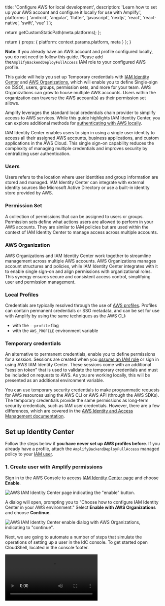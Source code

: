 
  title: 'Configure AWS for local development',
  description: 'Learn how to set up your AWS account and configure it locally for use with Amplify.',
  platforms: [
    'android',
    'angular',
    'flutter',
    'javascript',
    'nextjs',
    'react',
    'react-native',
    'swift',
    'vue'
  ]
};

  return getCustomStaticPath(meta.platforms);
};

  return {
    props: {
      platform: context.params.platform,
      meta
    }
  };
}

<Callout info>

**Note**: If you already have an AWS account and profile configured locally, you do not need to follow this guide. Please add the`AmplifyBackendDeployFullAccess` IAM role to your configured AWS profile.

</Callout>

This guide will help you set up Temporary credentials with [IAM Identity Center](https://docs.aws.amazon.com/singlesignon/latest/userguide/what-is.html)  and [AWS Organizations](https://docs.aws.amazon.com/organizations/latest/userguide/orgs_introduction.html), which will enable you to define Single-sign on (SSO), users, groups, permission sets, and more for your team. AWS Organizations can grow to house multiple AWS accounts. Users within the organization can traverse the AWS account(s) as their permission set allows. 

Amplify leverages the standard local credentials chain provider to simplify access to AWS services. While this guide highlights IAM Identity Center, you can explore additional methods for [authenticating with AWS locally](https://docs.aws.amazon.com/cli/latest/userguide/getting-started-quickstart.html#getting-started-prereqs-keys). 

<Accordion title="IAM Identity Center terminology">

IAM Identity Center enables users to sign in using a single user identity to access all their assigned AWS accounts, business applications, and custom applications in the AWS Cloud. This single sign-on capability reduces the complexity of managing multiple credentials and improves security by centralizing user authentication.

### Users

Users refers to the location where user identities and group information are stored and managed. IAM Identity Center can integrate with external identity sources like Microsoft Active Directory or use a built-in identity store provided by AWS.
 

### Permission Set

A collection of permissions that can be assigned to users or groups. Permission sets define what actions users are allowed to perform in your AWS accounts. They are similar to IAM policies but are used within the context of IAM Identity Center to manage access across multiple accounts.

### AWS Organization

AWS Organizations and IAM Identity Center work together to streamline management across multiple AWS accounts. AWS Organizations manages account structures and policies, while IAM Identity Center integrates with it to enable single sign-on and align permissions with organizational roles. This synergy ensures secure and consistent access control, simplifying user and permission management.

### Local Profiles

Credentials are typically resolved through the use of [AWS profiles](https://docs.aws.amazon.com/cli/latest/userguide/cli-configure-files.html#cli-configure-files-using-profiles). Profiles can contain permanent credentials or SSO metadata, and can be set for use with Amplify by using the same techniques as the AWS CLI:

- with the `--profile` flag
- with the `AWS_PROFILE` environment variable

### Temporary credentials

An alternative to permanent credentials, enable you to define permissions for a _session_. Sessions are created when you [_assume_ an IAM role](https://docs.aws.amazon.com/IAM/latest/UserGuide/id_roles_use.html) or sign in using AWS IAM Identity Center. These sessions come with an additional "session token" that is used to validate the temporary credentials and must be included on requests to AWS. As you are working locally, this will be presented as an additional environment variable.

You can use temporary security credentials to make programmatic requests for AWS resources using the AWS CLI or AWS API (through the AWS SDKs). The temporary credentials provide the same permissions as long-term security credentials, such as IAM user credentials. However, there are a few differences, which are covered in the [AWS Identity and Access Management documentation](https://docs.aws.amazon.com/IAM/latest/UserGuide/id_credentials_temp_use-resources.html).

</Accordion>


## Set up Identity Center

Follow the steps below if **you have never set up AWS profiles before**. If you already have a profile, attach the `AmplifyBackendDeployFullAccess` managed policy to your [IAM user](https://docs.aws.amazon.com/IAM/latest/UserGuide/id_groups_manage_attach-policy.html).

### 1. Create user with Amplify permissions

Sign in to the AWS Console to access [IAM Identity Center page](https://console.aws.amazon.com/singlesignon/home) and choose **Enable**.

  ![AWS IAM Identity Center page indicating the "enable" button.](/images/gen2/account-setup/sso-enable.png)

A dialog will open, prompting you to "Choose how to configure IAM Identity Center in your AWS environment." Select **Enable with AWS Organizations** and choose **Continue**.

  ![AWS IAM Identity Center enable dialog with AWS Organizations, indicating to "continue".](/images/gen2/account-setup/sso-enable-dialog.png)

Next, we are going to automate a number of steps that simulate the operations of setting up a user in the IdC console. To get started open CloudShell, located in the console footer.

<Video src="/images/gen2/account-setup/sso-cloud-shell.mp4" />

Paste the following command in the CloudShell terminal and enter an email address you would like to associate with this AWS account:

``` bash title="CloudShell" showLineNumbers={false}
read -p "Enter email address: " user_email # hit enter
```
```console showLineNumbers={false}
Enter email address: <your-email-address>
```

Now, run the following command

```bash title="CloudShell"
response=$(aws sso-admin list-instances)
ssoId=$(echo $response | jq '.Instances[0].IdentityStoreId' -r)
ssoArn=$(echo $response | jq '.Instances[0].InstanceArn' -r)
email_json=$(jq -n --arg email "$user_email" '{"Type":"Work","Value":$email}')
response=$(aws identitystore create-user --identity-store-id $ssoId --user-name amplify-admin --display-name 'Amplify Admin' --name Formatted=string,FamilyName=Admin,GivenName=Amplify --emails "$email_json")
userId=$(echo $response | jq '.UserId' -r)
response=$(aws sso-admin create-permission-set --name amplify-policy --instance-arn=$ssoArn --session-duration PT12H)
permissionSetArn=$(echo $response | jq '.PermissionSet.PermissionSetArn' -r)
aws sso-admin attach-managed-policy-to-permission-set --instance-arn $ssoArn --permission-set-arn $permissionSetArn --managed-policy-arn arn:aws:iam::aws:policy/service-role/AmplifyBackendDeployFullAccess
accountId=$(aws sts get-caller-identity | jq '.Account' -r)
aws sso-admin create-account-assignment --instance-arn $ssoArn --target-id $accountId --target-type AWS_ACCOUNT --permission-set-arn $permissionSetArn --principal-type USER --principal-id $userId
# Hit enter
```

To validate that this worked, run the following command in the CloudShell. If something failed in this process, please **[report an issue](https://github.com/aws-amplify/amplify-backend/issues)**. Keep this information readily available for [the next step](#2-set-up-local-aws-profile).

```bash title="CloudShell" showLineNumbers={false}
// highlight-next-line
printf "\n\nStart session url: https://$ssoId.awsapps.com/start\nRegion: $AWS_REGION\nUsername: amplify-admin\n\n"

# you should see
Start session url: https://d-XXXXXXXXXX.awsapps.com/start
Region: us-east-1
Username: amplify-admin
```

<Accordion title="Prefer a manual set up?" eyebrow="A step-by-step walkthrough in the console">

- After the AWS Organization is created and IAM Identity Center is enabled, you are presented with a dashboard. In the navigation pane, select **Permission sets**.

  ![AWS IAM Identity Center dashboard indicating "permission sets" in the navigation pane.](/images/gen2/account-setup/sso-dashboard-highlight-permission-sets.png)

- Select **Create permission set**.
- When prompted for the permission set type, choose **Custom permission set**. Then choose **Next**.
Expand **AWS Managed Policies (set)** and search for _amplify_. Select **AmplifyBackendDeployFullAccess** and choose **Next**.

  ![AWS IAM Identity Center custom permission set page with the "AmplifyBackendDeployFullAccess" AWS managed policy selected.](/images/gen2/account-setup/sso-permission-set-custom.png)

- Name the permission set _amplify-policy_ and optionally change the session duration. Choose **Next**.

  ![AWS IAM Identity Center custom permission set details page with the name "AmplifySet".](/images/gen2/account-setup/sso-permission-set-custom-details.png)

- Review the permission set and choose **Create**.
- Once the permission set is created, you will return to the IAM Identity Center dashboard. You are now ready to create your first user. Using the navigation pane, select **Users**.
- Enter the user details, then choose **Next**.

  ![AWS IAM Identity Center user creation with the username "amplify-admin".](/images/gen2/account-setup/sso-create-user.png)

- Optionally create and add the user to a group, and choose **Next**.
- Review the user information and select **Add user**. The user will then need to verify their email using the email specified during user creation.
- Once the new user is created, you will return to the IAM Identity Center dashboard. The next step is to grant the user access to an AWS account. For this demo, we will use the AWS account we used to create the Organization, but you can create a new AWS account under your organization for use with Amplify. Select the checkbox next to the management account and choose **Assign users or groups**.

  ![AWS IAM Identity Center "AWS accounts" page with the management account checked.](/images/gen2/account-setup/sso-aws-accounts.png)

- When prompted to assign a user or group, select the **Users** tab, select the user created in step 13, and choose **Next**.
  
  ![AWS IAM Identity Center "AWS accounts" page assigning "amplify-admin" to the management AWS account](/images/gen2/account-setup/sso-aws-accounts-add-user.png)

- Assign the permission set created in step 9 and choose **Next**.
- Review the assignment information and choose **Submit**.
- Now you are ready to sign in to the access portal. Navigate back to the IAM Identity Center dashboard. Within the **Settings summary** pane, copy the URL for your **AWS access portal URL**.

  ![AWS IAM Identity Center dashboard highlighting the AWS access portal URL.](/images/gen2/account-setup/sso-dashboard-access-portal.png)

- Navigate to the copied URL and sign in as your user, _amplify-admin_. After signing in, you should have access to an AWS account.

  ![AWS IAM Identity Center access portal displaying an AWS account.](/images/gen2/account-setup/sso-access-portal.png)
</Accordion>

### 2. Create password for user

 Now create a password for the user that we need for the next step. In the IdC console, navigate to _Users > amplify_admin > Reset password > Send an email to the user with instructions for resetting the password_.

<Video src="/images/gen2/account-setup/sso-reset-password.mp4" />

Check your email (make sure you also check your spam folder). Click on the _Reset password_ link and choose a password of your choice.

![AWS IAM Identity Center password reset.](/images/gen2/account-setup/sso-reset-password.png)

## Finish local setup

Now, set up an AWS profile that is linked to the user you just created on your local machine. There are a few options for [getting IAM Identity Center user credentials](https://docs.aws.amazon.com/singlesignon/latest/userguide/howtogetcredentials.html), but we will use the AWS CLI configuration wizard.

### 3. Install the AWS CLI

Install the [AWS CLI](https://docs.aws.amazon.com/cli/latest/userguide/getting-started-install.html).


<BlockSwitcher>

<Block name="Mac">
In your browser, download the macOS pkg file: 

[Install on Mac](https://awscli.amazonaws.com/AWSCLIV2.pkg)

</Block>

<Block name="Windows">
In your browser, Download and run the AWS CLI MSI installer for Windows (64-bit):

[Install on Windows](https://awscli.amazonaws.com/AWSCLIV2.msi)

</Block>
To install the AWS CLI, run the following commands.

<Block name="Linux">

```bash showLineNumbers={false}
curl "https://awscli.amazonaws.com/awscli-exe-linux-x86_64.zip" -o "awscliv2.zip"
unzip awscliv2.zip
./aws/install -i /usr/local/aws-cli -b /usr/local/bin
```

</Block>

</BlockSwitcher>

### 4. Set up local AWS profile

Open  your terminal, you are ready to configure an AWS profile that uses the SSO user. Use the information from CloudShell to populate the information below. 

```console title="Terminal" showLineNumbers={false}
//highlight-next-line
aws configure sso

| SSO session name (Recommended): amplify-admin
| SSO start URL: <START SESSION URL>
| SSO region: <YOUR START SESSION URL>
| SSO registration scopes [sso:account:access]: <leave blank>
| Attempting to automatically open the SSO authorization page in your default browser.
| If the browser does not open or you wish to use a different device to authorize this request, open the following URL:
| 
| https://device.sso.us-east-2.amazonaws.com/
| 
| Then enter the code:
| 
| SOME-CODE

## browser opens
```

After you provide this information, the browser will automatically open asking you to sign in with the username and password you just created and configure a multi-factor device to authenticate.

Now return to the terminal and enter the following information:

```console title="Terminal" showLineNumbers={false}
The only AWS account available to you is: <your-aws-account-id>
Using the account ID <your-aws-account-id>
The only role available to you is: amplify-policy
Using the role name "amplify-policy"
CLI default client Region [us-east-1]: <your-region>
CLI default output format [None]:
```

**Make sure to set the profile name to `default`**. Alternatively, remember the auto-generated profile name; you will need this later.

```console title="Terminal" showLineNumbers={false}
CLI profile name [amplify-policy-<your-aws-account-id>]: default
To use this profile, specify the profile name using --profile, as shown:

aws s3 ls --profile default
```

If you inspect `~/.aws/config`, you should now see the SSO profile:

```ini title="~/.aws/config"
[profile default]
sso_session = amplify-admin
sso_account_id = <your-aws-account-id>
sso_role_name = AdministratorAccess
region = <your-region>
[sso-session amplify-admin]
sso_start_url = https://xxxxxx.awsapps.com/start#
sso_region = <your-region>
sso_registration_scopes = sso:account:access
```


### 5. Bootstrap your AWS account

Now you are ready to use this AWS profile with AWS Amplify. Open your Amplify project and start the sandbox. If you have multiple local profiles or named your profile something other than `default`, you can specify a profile with `--profile`. 


```bash title="Terminal" showLineNumbers={false}
// highlight-next-line
npx ampx sandbox

# OR 

// highlight-next-line
npx ampx sandbox --profile <profile-name>

```

Before you can start deploying resources in the cloud sandbox environment, Amplify will need to complete a one-time bootstrap setup for the account and AWS Region before it can start deploying resources.

<Accordion title="What is bootstrapping?" eyebrow="Learn more">

Bootstrapping is the process of provisioning resources for the AWS CDK before you can deploy AWS CDK apps into an AWS environment. These resources include an Amazon S3 bucket for storing files and IAM roles that grant permissions needed to perform deployments. The required resources are defined in an AWS CloudFormation stack, called the bootstrap stack, which is usually named `CDKToolkit`. Like any AWS CloudFormation stack, it appears in the AWS CloudFormation console once it is deployed. You can learn more about this process in the [CDK documentation](https://docs.aws.amazon.com/cdk/v2/guide/bootstrapping.html).

</Accordion>

![Bootstrap status message indicating that the given Region has not been bootstrapped and that the user needs to sign in to the console and re-run the npx ampx sandbox command to complete the bootstrap process.](/images/gen2/account-setup/profile4.png)

During the first-time setup, `npx ampx sandbox` will ask you to sign in to the AWS Management Console. Once you're signed in, you will be redirected to the Amplify console. On the **Create new app** page, choose **Initialize setup now**. It may take a few minutes for the bootstrapping process to complete.


![Create new app page in Amplify console with the Initialize setup now button.](/images/gen2/account-setup/profile5.png)

## Success

You have successfully completed the bootstrapping process and you can now return to the terminal to create a new Amplify sandbox environment:

```bash showLineNumbers={false}
npx ampx sandbox --profile <value>
```
